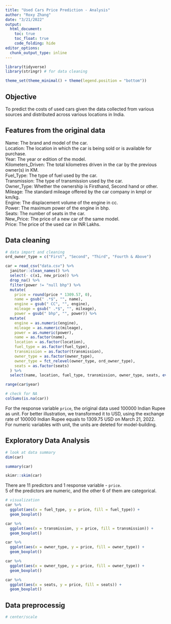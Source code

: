 ```yaml
---
title: "Used Cars Price Prediction - Analysis"
author: "Roxy Zhang"
date: "3/21/2022"
output: 
  html_document:
    toc: true
    toc_float: true
    code_folding: hide
editor_options: 
  chunk_output_type: inline
---
```


```r
library(tidyverse)
library(stringr) # for data cleaning

theme_set(theme_minimal() + theme(legend.position = "bottom"))
```


## Objective
To predict the costs of used cars given the data collected from various sources and distributed across various locations in India.


## Features from the original data
Name: The brand and model of the car.  
Location: The location in which the car is being sold or is available for purchase.  
Year: The year or edition of the model.  
Kilometers_Driven: The total kilometres driven in the car by the previous owner(s) in KM.  
Fuel_Type: The type of fuel used by the car.  
Transmission: The type of transmission used by the car.  
Owner_Type: Whether the ownership is Firsthand, Second hand or other.  
Mileage: The standard mileage offered by the car company in kmpl or km/kg.  
Engine: The displacement volume of the engine in cc.  
Power: The maximum power of the engine in bhp.  
Seats: The number of seats in the car.  
New_Price: The price of a new car of the same model.  
Price: The price of the used car in INR Lakhs.  


## Data cleaning

```r
# data import and cleaning
ord_owner_type = c("First", "Second", "Third", "Fourth & Above")

car = read_csv("data.csv") %>% 
  janitor::clean_names() %>% 
  select(- c(x1, new_price)) %>% 
  drop_na() %>% 
  filter(power != "null bhp") %>% 
  mutate(
    price = round(price * 1309.57, 0),
    name = gsub(" .*$", "", name),
    engine = gsub(" CC", "", engine),
    mileage = gsub(" .*$", "", mileage),
    power = gsub(" bhp", "", power)) %>% 
  mutate(
    engine = as.numeric(engine),
    mileage = as.numeric(mileage),
    power = as.numeric(power),
    name = as.factor(name),
    location = as.factor(location),
    fuel_type = as.factor(fuel_type),
    transmission = as.factor(transmission),
    owner_type = as.factor(owner_type),
    owner_type = fct_relevel(owner_type, ord_owner_type),
    seats = as.factor(seats)
  ) %>% 
  select(name, location, fuel_type, transmission, owner_type, seats, everything())

range(car$year)

# check for NA
colSums(is.na(car))
```

For the response variable `price`, the original data used 100000 Indian Rupee as unit. For better illustration, we transformed it to USD, using the exchange rate of 100000 Indian Rupee equals to 1309.75 USD on March 21, 2022.  
For numeric variables with unit, the units are deleted for model-building.


## Exploratory Data Analysis

```r
# look at data summary
dim(car)

summary(car)

skimr::skim(car)
```

There are 11 predictors and 1 response variable - `price`.  
5 of the predictors are numeric, and the other 6 of them are categorical.

```r
# visualization
car %>% 
  ggplot(aes(x = fuel_type, y = price, fill = fuel_type)) +
  geom_boxplot()

car %>% 
  ggplot(aes(x = transmission, y = price, fill = transmission)) +
  geom_boxplot()

car %>% 
  ggplot(aes(x = owner_type, y = price, fill = owner_type)) +
  geom_boxplot()

car %>% 
  ggplot(aes(x = owner_type, y = price, fill = owner_type)) +
  geom_boxplot()

car %>% 
  ggplot(aes(x = seats, y = price, fill = seats)) +
  geom_boxplot()
```

## Data preprocessig

```r
# center/scale

```


